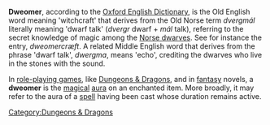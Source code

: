 {{Copy to Wiktionary}}
{{otheruses4||the Dweomer magic of Katharine Kerr's Deverry books|Dweomer (Deverry Cycle)}}

'''Dweomer''', according to the [[Oxford English Dictionary]], is the Old English word meaning 'witchcraft' that derives from the Old Norse term ''dvergmál'' literally meaning 'dwarf talk' (''dvergr'' dwarf + ''mál'' talk), referring to the secret knowledge of magic among the [[Norse dwarves]]. See for instance the entry, ''dweomercræft''. A related Middle English word that derives from the phrase 'dwarf talk', ''dwergma'', means 'echo', crediting the dwarves who live in the stones with the sound.

In [[role-playing game]]s, like [[Dungeons & Dragons]], and in [[fantasy]] novels, a '''dweomer''' is the [[magical]] [[aura]] on an enchanted item. More broadly, it may refer to the aura of a [[Magic (gaming)|spell]] having been cast whose duration remains active.

{{D&D-stub}}

[[Category:Dungeons & Dragons]]
